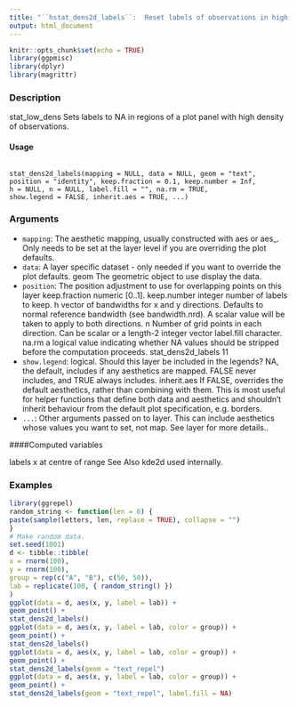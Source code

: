 ```yaml
---
title: "``hstat_dens2d_labels``:  Reset labels of observations in high density regions"
output: html_document
---
```


```r
knitr::opts_chunk$set(echo = TRUE)
library(ggpmisc)
library(dplyr)
library(magrittr)
```


### Description
stat_low_dens Sets labels to NA in regions of a plot panel with high density of observations.

#### Usage 
 <pre><code>
stat_dens2d_labels(mapping = NULL, data = NULL, geom = "text",
position = "identity", keep.fraction = 0.1, keep.number = Inf,
h = NULL, n = NULL, label.fill = "", na.rm = TRUE,
show.legend = FALSE, inherit.aes = TRUE, ...)
</code></pre>

### Arguments

* ``mapping``: The aesthetic mapping, usually constructed with aes or aes_. Only needs to be
set at the layer level if you are overriding the plot defaults.
* ``data ``: A layer specific dataset - only needed if you want to override the plot defaults.
geom The geometric object to use display the data.
* ``position``: The position adjustment to use for overlapping points on this layer
keep.fraction numeric [0..1].
keep.number integer number of labels to keep.
h vector of bandwidths for x and y directions. Defaults to normal reference bandwidth
(see bandwidth.nrd). A scalar value will be taken to apply to both directions.
n Number of grid points in each direction. Can be scalar or a length-2 integer
vector
label.fill character.
na.rm a logical value indicating whether NA values should be stripped before the computation
proceeds.
stat_dens2d_labels 11
* ``show.legend ``: logical. Should this layer be included in the legends? NA, the default, includes if
any aesthetics are mapped. FALSE never includes, and TRUE always includes.
inherit.aes If FALSE, overrides the default aesthetics, rather than combining with them.
This is most useful for helper functions that define both data and aesthetics and
shouldn’t inherit behaviour from the default plot specification, e.g. borders.
* ``...``:   Other arguments passed on to layer. This can include aesthetics whose values
you want to set, not map. See layer for more details..

####Computed variables

labels x at centre of range
See Also
kde2d used internally.

### Examples 
```r
library(ggrepel)
random_string <- function(len = 6) {
paste(sample(letters, len, replace = TRUE), collapse = "")
}
# Make random data.
set.seed(1001)
d <- tibble::tibble(
x = rnorm(100),
y = rnorm(100),
group = rep(c("A", "B"), c(50, 50)),
lab = replicate(100, { random_string() })
)
ggplot(data = d, aes(x, y, label = lab)) +
geom_point() +
stat_dens2d_labels()
ggplot(data = d, aes(x, y, label = lab, color = group)) +
geom_point() +
stat_dens2d_labels()
ggplot(data = d, aes(x, y, label = lab, color = group)) +
geom_point() +
stat_dens2d_labels(geom = "text_repel")
ggplot(data = d, aes(x, y, label = lab, color = group)) +
geom_point() +
stat_dens2d_labels(geom = "text_repel", label.fill = NA)
```
